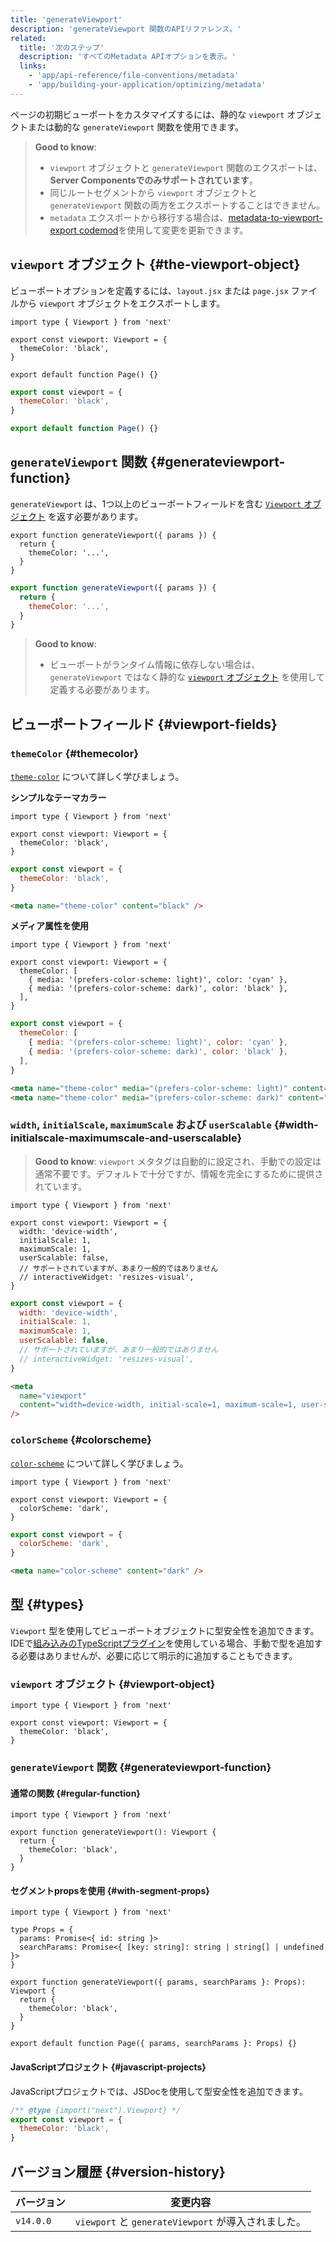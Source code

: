 ```yaml
---
title: 'generateViewport'
description: 'generateViewport 関数のAPIリファレンス。'
related:
  title: '次のステップ'
  description: 'すべてのMetadata APIオプションを表示。'
  links:
    - 'app/api-reference/file-conventions/metadata'
    - 'app/building-your-application/optimizing/metadata'
---
```


ページの初期ビューポートをカスタマイズするには、静的な `viewport` オブジェクトまたは動的な `generateViewport` 関数を使用できます。

> **Good to know**:
>
> - `viewport` オブジェクトと `generateViewport` 関数のエクスポートは、**Server Componentsでのみサポートされています**。
> - 同じルートセグメントから `viewport` オブジェクトと `generateViewport` 関数の両方をエクスポートすることはできません。
> - `metadata` エクスポートから移行する場合は、[metadata-to-viewport-export codemod](/docs/app/guides/upgrading/codemods#metadata-to-viewport-export)を使用して変更を更新できます。

## `viewport` オブジェクト {#the-viewport-object}

ビューポートオプションを定義するには、`layout.jsx` または `page.jsx` ファイルから `viewport` オブジェクトをエクスポートします。

<Tabs>
<TabItem value="tsx" label="TypeScript">

```tsx title="layout.tsx | page.tsx" switcher
import type { Viewport } from 'next'

export const viewport: Viewport = {
  themeColor: 'black',
}

export default function Page() {}
```

</TabItem>
<TabItem value="jsx" label="JavaScript">

```jsx title="layout.jsx | page.jsx" switcher
export const viewport = {
  themeColor: 'black',
}

export default function Page() {}
```

</TabItem>
</Tabs>

## `generateViewport` 関数 {#generateviewport-function}

`generateViewport` は、1つ以上のビューポートフィールドを含む [`Viewport` オブジェクト](#viewport-fields) を返す必要があります。

<Tabs>
<TabItem value="tsx" label="TypeScript">

```tsx title="layout.tsx | page.tsx" switcher
export function generateViewport({ params }) {
  return {
    themeColor: '...',
  }
}
```

</TabItem>
<TabItem value="jsx" label="JavaScript">

```jsx title="layout.js | page.js" switcher
export function generateViewport({ params }) {
  return {
    themeColor: '...',
  }
}
```

</TabItem>
</Tabs>

> **Good to know**:
>
> - ビューポートがランタイム情報に依存しない場合は、`generateViewport` ではなく静的な [`viewport` オブジェクト](#the-viewport-object) を使用して定義する必要があります。

## ビューポートフィールド {#viewport-fields}

### `themeColor` {#themecolor}

[`theme-color`](https://developer.mozilla.org/docs/Web/HTML/Element/meta/name/theme-color) について詳しく学びましょう。

**シンプルなテーマカラー**

<Tabs>
<TabItem value="tsx" label="TypeScript">

```tsx title="layout.tsx | page.tsx" switcher
import type { Viewport } from 'next'

export const viewport: Viewport = {
  themeColor: 'black',
}
```

</TabItem>
<TabItem value="jsx" label="JavaScript">

```jsx title="layout.jsx | page.jsx" switcher
export const viewport = {
  themeColor: 'black',
}
```

</TabItem>
</Tabs>

```html title="<head> output" hideLineNumbers
<meta name="theme-color" content="black" />
```

**メディア属性を使用**

<Tabs>
<TabItem value="tsx" label="TypeScript">

```tsx title="layout.tsx | page.tsx" switcher
import type { Viewport } from 'next'

export const viewport: Viewport = {
  themeColor: [
    { media: '(prefers-color-scheme: light)', color: 'cyan' },
    { media: '(prefers-color-scheme: dark)', color: 'black' },
  ],
}
```

</TabItem>
<TabItem value="jsx" label="JavaScript">

```jsx title="layout.jsx | page.jsx" switcher
export const viewport = {
  themeColor: [
    { media: '(prefers-color-scheme: light)', color: 'cyan' },
    { media: '(prefers-color-scheme: dark)', color: 'black' },
  ],
}
```

</TabItem>
</Tabs>

```html title="<head> output" hideLineNumbers
<meta name="theme-color" media="(prefers-color-scheme: light)" content="cyan" />
<meta name="theme-color" media="(prefers-color-scheme: dark)" content="black" />
```

### `width`, `initialScale`, `maximumScale` および `userScalable` {#width-initialscale-maximumscale-and-userscalable}

> **Good to know**: `viewport` メタタグは自動的に設定され、手動での設定は通常不要です。デフォルトで十分ですが、情報を完全にするために提供されています。

<Tabs>
<TabItem value="tsx" label="TypeScript">

```tsx title="layout.tsx | page.tsx" switcher
import type { Viewport } from 'next'

export const viewport: Viewport = {
  width: 'device-width',
  initialScale: 1,
  maximumScale: 1,
  userScalable: false,
  // サポートされていますが、あまり一般的ではありません
  // interactiveWidget: 'resizes-visual',
}
```

</TabItem>
<TabItem value="jsx" label="JavaScript">

```jsx title="layout.jsx | page.jsx" switcher
export const viewport = {
  width: 'device-width',
  initialScale: 1,
  maximumScale: 1,
  userScalable: false,
  // サポートされていますが、あまり一般的ではありません
  // interactiveWidget: 'resizes-visual',
}
```

</TabItem>
</Tabs>

```html title="<head> output" hideLineNumbers
<meta
  name="viewport"
  content="width=device-width, initial-scale=1, maximum-scale=1, user-scalable=no"
/>
```

### `colorScheme` {#colorscheme}

[`color-scheme`](https://developer.mozilla.org/en-US/docs/Web/HTML/Element/meta/name#:~:text=color%2Dscheme%3A%20specifies,of%20the%20following%3A) について詳しく学びましょう。

<Tabs>
<TabItem value="tsx" label="TypeScript">

```tsx title="layout.tsx | page.tsx" switcher
import type { Viewport } from 'next'

export const viewport: Viewport = {
  colorScheme: 'dark',
}
```

</TabItem>
<TabItem value="jsx" label="JavaScript">

```jsx title="layout.jsx | page.jsx" switcher
export const viewport = {
  colorScheme: 'dark',
}
```

</TabItem>
</Tabs>

```html title="<head> output" hideLineNumbers
<meta name="color-scheme" content="dark" />
```

## 型 {#types}

`Viewport` 型を使用してビューポートオブジェクトに型安全性を追加できます。IDEで[組み込みのTypeScriptプラグイン](/docs/app/api-reference/config/typescript)を使用している場合、手動で型を追加する必要はありませんが、必要に応じて明示的に追加することもできます。

### `viewport` オブジェクト {#viewport-object}

```tsx
import type { Viewport } from 'next'

export const viewport: Viewport = {
  themeColor: 'black',
}
```

### `generateViewport` 関数 {#generateviewport-function}

#### 通常の関数 {#regular-function}

```tsx
import type { Viewport } from 'next'

export function generateViewport(): Viewport {
  return {
    themeColor: 'black',
  }
}
```

#### セグメントpropsを使用 {#with-segment-props}

```tsx
import type { Viewport } from 'next'

type Props = {
  params: Promise<{ id: string }>
  searchParams: Promise<{ [key: string]: string | string[] | undefined }>
}

export function generateViewport({ params, searchParams }: Props): Viewport {
  return {
    themeColor: 'black',
  }
}

export default function Page({ params, searchParams }: Props) {}
```

#### JavaScriptプロジェクト {#javascript-projects}

JavaScriptプロジェクトでは、JSDocを使用して型安全性を追加できます。

```js
/** @type {import("next").Viewport} */
export const viewport = {
  themeColor: 'black',
}
```

## バージョン履歴 {#version-history}

| バージョン | 変更内容                                            |
| ---------- | --------------------------------------------------- |
| `v14.0.0`  | `viewport` と `generateViewport` が導入されました。 |
